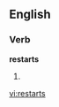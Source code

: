 
==English==

===Verb===
'''restarts'''

# {{third-person singular of|[[restart]]}}

[[vi:restarts]]